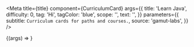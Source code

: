 
<Meta
  title={title}
  component={CurriculumCard}
  args={{
    title: 'Learn Java',
    difficulty: 0,
    tag: 'Hi',
    tagColor: 'blue',
    scope: '',
    text: '',
  }}
  parameters={{
    subtitle: `Curriculum cards for paths and courses.`,
    source: 'gamut-labs',
  }}
/>

<Canvas withSource="open">
  <Story name="CurriculumCard">{(args) => <CurriculumCard {...args} />}</Story>
</Canvas>

<Props story="CurriculumCard" />
